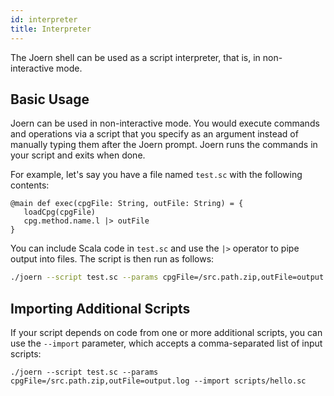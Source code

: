```yaml
---
id: interpreter
title: Interpreter
---
```


The Joern shell can be used as a script interpreter, that is, in non-interactive mode.


## Basic Usage

Joern can be used in non-interactive mode. You would execute commands and operations via a script that you specify as an argument instead of manually typing them after the Joern prompt. Joern runs the commands in your script and exits when done.

For example, let's say you have a file named `test.sc` with the following contents:

```
@main def exec(cpgFile: String, outFile: String) = {
   loadCpg(cpgFile)
   cpg.method.name.l |> outFile
}
```

You can include Scala code in `test.sc` and use the `|>` operator to pipe output into files. The script is then run as follows:
```bash
./joern --script test.sc --params cpgFile=/src.path.zip,outFile=output.log
```

## Importing Additional Scripts

If your script depends on code from one or more additional scripts, you can use the `--import` parameter, which accepts a comma-separated list of input scripts:

```
./joern --script test.sc --params cpgFile=/src.path.zip,outFile=output.log --import scripts/hello.sc
```
